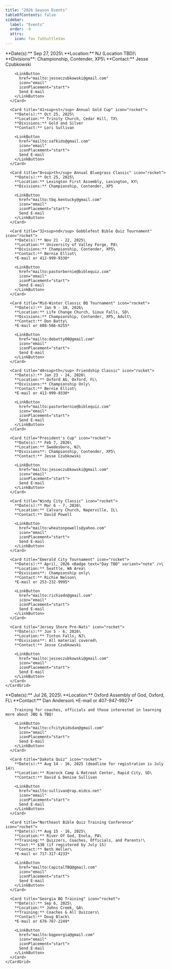 ```yaml
---
title: "2026 Season Events"
tableOfContents: false
sidebar:
  label: "Events"
  order: -9
  attrs:
    icon: fas faShuttleVan
---
```



<Tabs>
  <TabItem label="Tournaments">
    <CardGrid>
      <Card title="Liberty Classic" icon="rocket">
        **Date(s):** Sep 27, 2025\
        **Location:** NJ (Location TBD)\
        **Divisions**: Championship, Contender, XP5\
        **Contact:** Jesse Czubkowski

        <LinkButton
          href="mailto:jesseczubkowski@gmail.com"
          icon="email"
          iconPlacement="start">
          Send E-mail
        </LinkButton>
      </Card>
      
      <Card title="41<sup>st</sup> Annual Gold Cup" icon="rocket">
        **Date(s):** Oct 25, 2025\
        **Location:** Trinity Church, Cedar Hill, TX\
        **Divisions:** Gold and Silver
        **Contact:** Lori Sullivan

        <LinkButton
          href="mailto:safkids@gmail.com"
          icon="email"
          iconPlacement="start">
          Send E-mail
        </LinkButton>
      </Card>

      <Card title="8<sup>th</sup> Annual Bluegrass Classic" icon="rocket">
        **Date(s):** Oct 25, 2025\
        **Location:** Lexington First Assembly, Lexington, KY\
        **Divisions:** Championship, Contender, XP5

        <LinkButton
          href="mailto:tbq.kentucky@gmail.com"
          icon="email"
          iconPlacement="start">
          Send E-mail
        </LinkButton>
      </Card>

      <Card title="32<sup>nd</sup> Gobblefest Bible Quiz Tournament" icon="rocket">
        **Date(s):** Nov 21 - 22, 2025\
        **Location:** University of Valley Forge, PA\
        **Divisions:** Championship, Contender, XP5\
        **Contact:** Bernie Elliot\
        *E-mail or 412-999-9330*

        <LinkButton
          href="mailto:pastorbernie@biblequiz.com"
          icon="email"
          iconPlacement="start">
          Send E-mail
        </LinkButton>
      </Card>

      <Card title="Mid-Winter Classic BQ Tournament" icon="rocket">
        **Date(s):** Jan 9 - 10, 2026\
        **Location:** Life Change Church, Sioux Falls, SD\
        **Divisions:** Championship, Contender, XP5, Adult\
        **Contact:** Don Batty\
        *E-mail or 608-566-6255*

        <LinkButton
          href="mailto:debatty00@gmail.com"
          icon="email"
          iconPlacement="start">
          Send E-mail
        </LinkButton>
      </Card>

      <Card title="40<sup>th</sup> Friendship Classic" icon="rocket">
        **Date(s):** Jan 23 - 24, 2026\
        **Location:** Oxford AG, Oxford, FL\
        **Divisions:** Championship Only\
        **Contact:** Bernie Elliot\
        *E-mail or 412-999-9330*

        <LinkButton
          href="mailto:pastorbernie@biblequiz.com"
          icon="email"
          iconPlacement="start">
          Send E-mail
        </LinkButton>
      </Card>

      <Card title="President's Cup" icon="rocket">
        **Date(s):** Feb 7, 2026\
        **Location:** Swedesboro, NJ\
        **Divisions**: Championship, Contender, XP5\
        **Contact:** Jesse Czubkowski

        <LinkButton
          href="mailto:jesseczubkowski@gmail.com"
          icon="email"
          iconPlacement="start">
          Send E-mail
        </LinkButton>
      </Card>

      <Card title="Windy City Classic" icon="rocket">
        **Date(s):** Mar 6 - 7, 2026\
        **Location:** Calvary Church, Naperville, IL\
        **Contact:** David Powell

        <LinkButton
          href="mailto:wheatonpowells@yahoo.com"
          icon="email"
          iconPlacement="start">
          Send E-mail
        </LinkButton>
      </Card>
      
      <Card title="Emerald City Tournament" icon="rocket">
        **Date(s):** April, 2026 <Badge text="Day TBD" variant="note" />\
        **Location:** Seattle, WA Area\
        **Divisions**: Championship only\
        **Contact:** Richie Nelson\
        *E-mail or 253-232-9995*

        <LinkButton
          href="mailto:richiedn@gmail.com"
          icon="email"
          iconPlacement="start">
          Send E-mail
        </LinkButton>
      </Card>

      <Card title="Jersey Shore Pre-Nats" icon="rocket">
        **Date(s):** Jun 5 - 6, 2026\
        **Location:** Tinton Falls, NJ\
        **Divisions**: All material covered\
        **Contact:** Jesse Czubkowski

        <LinkButton
          href="mailto:jesseczubkowski@gmail.com"
          icon="email"
          iconPlacement="start">
          Send E-mail
        </LinkButton>
      </Card>
    </CardGrid>
  </TabItem>
  <TabItem label="Training">
    <CardGrid>
      <Card title="Pen-Florida BQ Training Day" icon="rocket">
        **Date(s):** Jul 26, 2025\
        **Location:** Oxford Assembly of God, Oxford, FL\
        **Contact:** Dan Anderson\
        *E-mail or 407-947-9927*

        Training for coaches, officials and those interested in learning more about JBQ & TBQ!

        <LinkButton
          href="mailto:cfcitykidsdan@gmail.com"
          icon="email"
          iconPlacement="start">
          Send E-mail
        </LinkButton>
      </Card>

      <Card title="Dakota Quiz" icon="rocket">
        **Date(s):** Aug 14 - 16, 2025 (deadline for registration is July 14)\
        **Location:** Rimrock Camp & Retreat Center, Rapid City, SD\
        **Contact:** David & Denise Sullivan

        <LinkButton
          href="mailto:sullivan@rap.midco.net"
          icon="email"
          iconPlacement="start">
          Send E-mail
        </LinkButton>
      </Card>

      <Card title="Northeast Bible Quiz Training Conference" icon="rocket">
        **Date(s):** Aug 15 - 16, 2025\
        **Location:** River Of God, Enola, PA\
        **Training:** Quizzers, Coaches, Officials, and Parents!\
        **Cost:** $30 (if registered by July 15)
        **Contact:** Beth Heller\
        *E-mail or 717-317-4233*

        <LinkButton
          href="mailto:CapitalTBQ@gmail.com"
          icon="email"
          iconPlacement="start">
          Send E-mail
        </LinkButton>
      </Card>

      <Card title="Georgia BQ Training" icon="rocket">
        **Date(s):** Sep 6, 2025\
        **Location:** Johns Creek, GA\
        **Training:** Coaches & All Quizzers\
        **Contact:** Doug Black\
        *E-mail or 678-767-2249*

        <LinkButton
          href="mailto:bqgeorgia@gmail.com"
          icon="email"
          iconPlacement="start">
          Send E-mail
        </LinkButton>
      </Card>
    </CardGrid>
  </TabItem>
</Tabs>

